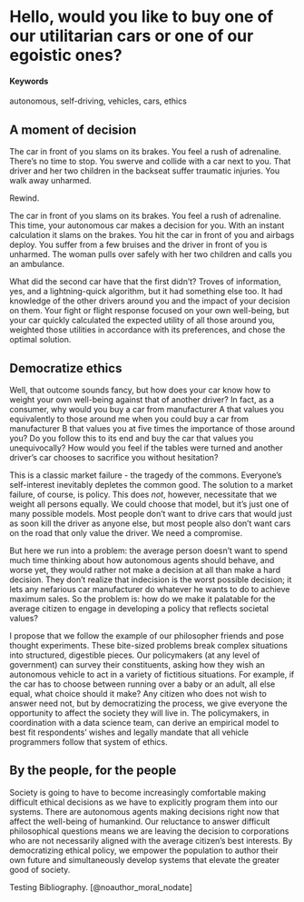 # Hello, would you like to buy one of our utilitarian cars or one of our egoistic ones? {#ethical-cars}

#### Keywords {-}

autonomous, self-driving, vehicles, cars, ethics

## A moment of decision

The car in front of you slams on its brakes. You feel a rush of adrenaline. There's no time to stop. You swerve and collide with a car next to you. That driver and her two children in the backseat suffer traumatic injuries. You walk away unharmed.

Rewind.

The car in front of you slams on its brakes. You feel a rush of adrenaline.  This time, your autonomous car makes a decision for you. With an instant calculation it slams on the brakes. You hit the car in front of you and airbags deploy. You suffer from a few bruises and the driver in front of you is unharmed. The woman pulls over safely with her two children and calls you an ambulance.

What did the second car have that the first didn't? Troves of information, yes, and a lightning-quick algorithm, but it had something else too. It had knowledge of the other drivers around you and the impact of your decision on them. Your fight or flight response focused on your own well-being, but your car quickly calculated the expected utility of all those around you, weighted those utilities in accordance with its preferences, and chose the optimal solution.

## Democratize ethics

Well, that outcome sounds fancy, but how does your car know how to weight your own well-being against that of another driver? In fact, as a consumer, why would you buy a car from manufacturer A that values you equivalently to those around me when you could buy a car from manufacturer B that values you at five times the importance of those around you? Do you follow this to its end and buy the car that values you unequivocally? How would you feel if the tables were turned and another driver's car chooses to sacrifice you without hesitation?

This is a classic market failure - the tragedy of the commons. Everyone's self-interest inevitably depletes the common good. The solution to a market failure, of course, is policy. This does *not*, however, necessitate that we weight all persons equally. We could choose that model, but it's just one of many possible models. Most people don't want to drive cars that would just as soon kill the driver as anyone else, but most people also don't want cars on the road that only value the driver. We need a compromise.

But here we run into a problem: the average person doesn't want to spend much time thinking about how autonomous agents should behave, and worse yet, they would rather not make a decision at all than make a hard decision. They don't realize that indecision is the worst possible decision; it lets any nefarious car manufacturer do whatever he wants to do to achieve maximum sales. So the problem is: how do we make it palatable for the average citizen to engage in developing a policy that reflects societal values?

I propose that we follow the example of our philosopher friends and pose thought experiments. These bite-sized problems break complex situations into structured, digestible pieces. Our policymakers (at any level of government) can survey their constituents, asking how they wish an autonomous vehicle to act in a variety of fictitious situations. For example, if the car has to choose between running over a baby or an adult, all else equal, what choice should it make? Any citizen who does not wish to answer need not, but by democratizing the process, we give everyone the opportunity to affect the society they will live in. The policymakers, in coordination with a data science team, can derive an empirical model to best fit respondents' wishes and legally mandate that all vehicle programmers follow that system of ethics.

## By the people, for the people

Society is going to have to become increasingly comfortable making difficult ethical decisions as we have to explicitly program them into our systems. There are autonomous agents making decisions right now that affect the well-being of humankind. Our reluctance to answer difficult philosophical questions means we are leaving the decision to corporations who are not necessarily aligned with the average citizen's best interests. By democratizing ethical policy, we empower the population to author their own future and simultaneously develop systems that elevate the greater good of society.

Testing Bibliography. [@noauthor_moral_nodate]
